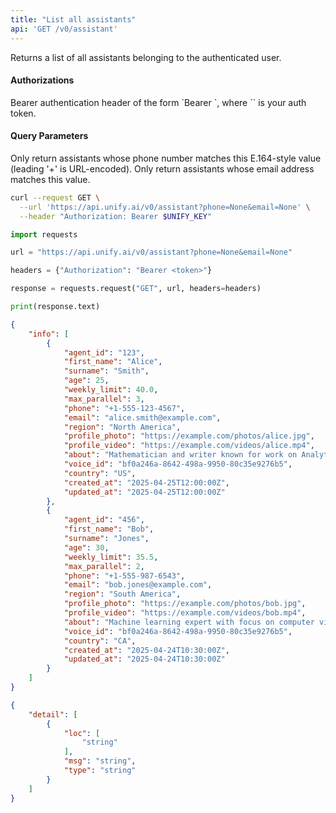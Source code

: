 ```yaml
---
title: "List all assistants"
api: 'GET /v0/assistant'
---
```

Returns a list of all assistants belonging to the authenticated user.

#### Authorizations

<ParamField header="Authorization" type="string" required="true">
  Bearer authentication header of the form `Bearer <token>`, where `<token>` is your auth token.
</ParamField>

#### Query Parameters

<ParamField query="phone" type="string | null" >
Only return assistants whose phone number matches this E.164-style value (leading '+' is URL-encoded).
</ParamField>

<ParamField query="email" type="string | null" >
Only return assistants whose email address matches this value.
</ParamField>

<RequestExample>

```bash cURL
curl --request GET \
  --url 'https://api.unify.ai/v0/assistant?phone=None&email=None' \
  --header "Authorization: Bearer $UNIFY_KEY"
```

```python Python
import requests

url = "https://api.unify.ai/v0/assistant?phone=None&email=None"

headers = {"Authorization": "Bearer <token>"}

response = requests.request("GET", url, headers=headers)

print(response.text)
```

</RequestExample>
<ResponseExample>

```json 200
{
    "info": [
        {
            "agent_id": "123",
            "first_name": "Alice",
            "surname": "Smith",
            "age": 25,
            "weekly_limit": 40.0,
            "max_parallel": 3,
            "phone": "+1-555-123-4567",
            "email": "alice.smith@example.com",
            "region": "North America",
            "profile_photo": "https://example.com/photos/alice.jpg",
            "profile_video": "https://example.com/videos/alice.mp4",
            "about": "Mathematician and writer known for work on Analytical Engine",
            "voice_id": "bf0a246a-8642-498a-9950-80c35e9276b5",
            "country": "US",
            "created_at": "2025-04-25T12:00:00Z",
            "updated_at": "2025-04-25T12:00:00Z"
        },
        {
            "agent_id": "456",
            "first_name": "Bob",
            "surname": "Jones",
            "age": 30,
            "weekly_limit": 35.5,
            "max_parallel": 2,
            "phone": "+1-555-987-6543",
            "email": "bob.jones@example.com",
            "region": "South America",
            "profile_photo": "https://example.com/photos/bob.jpg",
            "profile_video": "https://example.com/videos/bob.mp4",
            "about": "Machine learning expert with focus on computer vision",
            "voice_id": "bf0a246a-8642-498a-9950-80c35e9276b5",
            "country": "CA",
            "created_at": "2025-04-24T10:30:00Z",
            "updated_at": "2025-04-24T10:30:00Z"
        }
    ]
}
```

```json 422
{
    "detail": [
        {
            "loc": [
                "string"
            ],
            "msg": "string",
            "type": "string"
        }
    ]
}
```

</ResponseExample>
